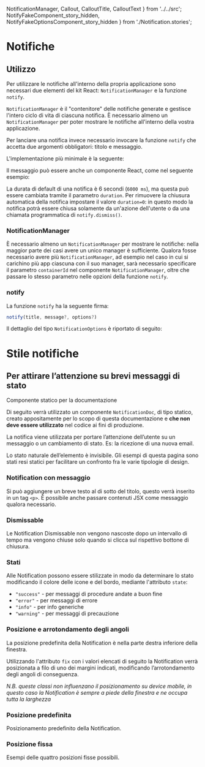   NotificationManager,
  Callout,
  CalloutTitle,
  CalloutText
} from '../../src';
  NotifyFakeComponent_story_hidden,
  NotifyFakeOptionsComponent_story_hidden
} from './Notification.stories';

<Meta title='Documentazione/Componenti/Notifiche' />

# Notifiche

## Utilizzo

Per utilizzare le notifiche all'interno della propria applicazione sono necessari due elementi del kit React: `NotificationManager` e la funzione `notify`.

`NotificationManager` è il "contenitore" delle notifiche generate e gestisce l'intero ciclo di vita di ciascuna notifica. È necessario almeno un `NotificationManager` per poter mostrare le notifiche all'interno della vostra applicazione.

Per lanciare una notifica invece necessario invocare la funzione `notify` che accetta due argomenti obbligatori: titolo e messaggio.

L'implementazione più minimale è la seguente:

<Canvas>
  <Story id='componenti-notification--esempio-interattivo-story-hidden' />
</Canvas>

Il messaggio può essere anche un componente React, come nel seguente esempio:

<Canvas>
  <Story id='componenti-notification--esempio-interattivo-advanced-story-hidden' />
</Canvas>

La durata di default di una notifica è 6 secondi (`6000 ms`), ma questa può essere cambiata tramite il parametro `duration`. Per rimuovere la chiusura automatica della notifica impostare il valore `duration=0`: in questo modo la notifica potrà essere chiusa solamente da un'azione dell'utente o da una chiamata programmatica di `notify.dismiss()`.

### NotificationManager

È necessario almeno un `NotificationManager` per mostrare le notifiche: nella maggior parte dei casi avere un unico manager è sufficiente.
Qualora fosse necessario avere più `NotificationManager`, ad esempio nel caso in cui si carichino più app ciascuna con il suo manager, sarà necessario specificare il parametro `containerId` nel componente `NotificationManager`, oltre che passare lo stesso parametro nelle opzioni della funzione `notify`.

<ArgsTable of={NotificationManager} />

### notify

La funzione `notify` ha la seguente firma:

```typescript
notify(title, message?, options?)
```

<ArgsTable of={NotifyFakeComponent_story_hidden} />

Il dettaglio del tipo `NotificationOptions` è riportato di seguito:

<ArgsTable of={NotifyFakeOptionsComponent_story_hidden} />

# Stile notifiche

## Per attirare l’attenzione su brevi messaggi di stato

<div className='docs'>
  <Callout color='warning'>
    <CalloutTitle>Componente statico per la documentazione</CalloutTitle>
    <CalloutText>
      <p>
        Di seguito verrà utilizzato un componente <Code>NotificationDoc</Code>,
        di tipo statico, creato appositamente per lo scopo di questa
        documentazione e <strong>che non deve essere utilizzato</strong> nel
        codice ai fini di produzione.
      </p>
    </CalloutText>
  </Callout>
</div>

La notifica viene utilizzata per portare l’attenzione dell’utente su un messaggio o un cambiamento di stato. Es: la ricezione di una nuova email.

Lo stato naturale dell’elemento è invisibile. Gli esempi di questa pagina sono stati resi statici per facilitare un confronto fra le varie tipologie di design.

<Canvas>
  <Story id='componenti-notification--example' />
</Canvas>

### Notification con messaggio

Si può aggiungere un breve testo al di sotto del titolo, questo verrà inserito in un tag <Code>&lt;p&gt;</Code>.
È possibile anche passare contenuti JSX come messaggio qualora necessario.

<Canvas>
  <Story id='componenti-notification--notification-with-message-static' />
</Canvas>

### Dismissable

Le Notification Dismissable non vengono nascoste dopo un intervallo di tempo ma vengono chiuse solo quando si clicca sul rispettivo bottone di chiusura.

<Canvas>
  <Story id='componenti-notification--dismissable' />
</Canvas>

### Stati

Alle Notification possono essere stilizzate in modo da determinare lo stato modificando il colore delle icone e del bordo, mediante l'attributo `state`:

- `"success"` - per messaggi di procedure andate a buon fine
- `"error"` - per messaggi di errore
- `"info"` - per info generiche
- `"warning"` - per messaggi di precauzione

<Canvas>
  <Story id='componenti-notification--states' />
</Canvas>

### Posizione e arrotondamento degli angoli

La posizione predefinita della Notification è nella parte destra inferiore della finestra.

Utilizzando l'attributo `fix` con i valori elencati di seguito la Notification verrà posizionata a filo di uno dei margini indicati, modificando l’arrotondamento degli angoli di conseguenza.

_N.B. queste classi non influenzano il posizionamento su device mobile, in questo caso la Notification è sempre a piede della finestra e ne occupa tutta la larghezza_

<Canvas>
  <Story id='componenti-notification--rounding-of-corners' />
</Canvas>

### Posizione predefinita

Posizionamento predefinito della Notification.

<Canvas>
  <Story id='componenti-notification--default-location' />
</Canvas>

### Posizione fissa

Esempi delle quattro posizioni fisse possibili.

<Canvas>
  <Story id='componenti-notification--fixed-positions' />
</Canvas>
